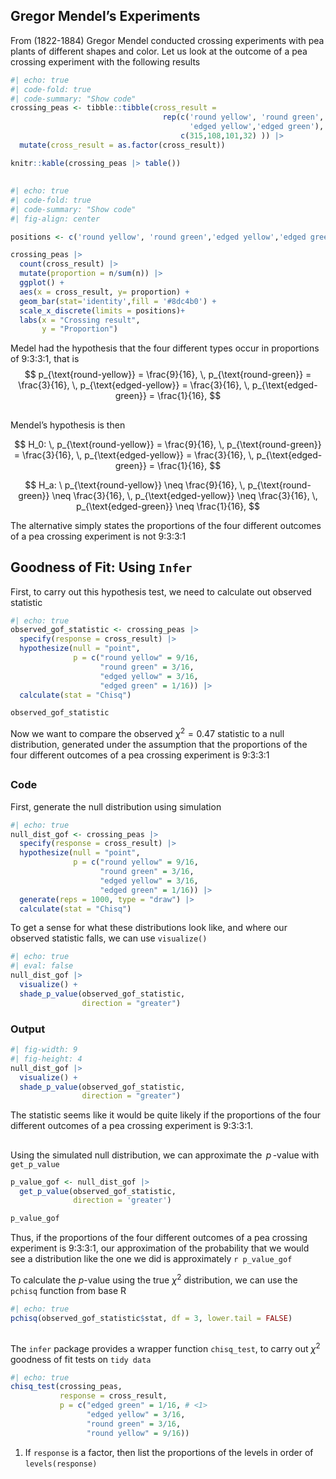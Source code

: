 

## Gregor Mendel’s Experiments

From (1822-1884) Gregor Mendel conducted crossing experiments with pea plants
of different shapes and color. Let us look at the outcome of a pea crossing experiment with the following results

```r
#| echo: true
#| code-fold: true
#| code-summary: "Show code"
crossing_peas <- tibble::tibble(cross_result = 
                                  rep(c('round yellow', 'round green',
                                        'edged yellow','edged green'),
                                      c(315,108,101,32) )) |> 
  mutate(cross_result = as.factor(cross_result))
```


::: vertical-space
:::


```r
knitr::kable(crossing_peas |> table())
```



## {.smaller}

```r
#| echo: true
#| code-fold: true
#| code-summary: "Show code"
#| fig-align: center

positions <- c('round yellow', 'round green','edged yellow','edged green')

crossing_peas |>
  count(cross_result) |> 
  mutate(proportion = n/sum(n)) |> 
  ggplot() +
  aes(x = cross_result, y= proportion) +
  geom_bar(stat='identity',fill = '#8dc4b0') +
  scale_x_discrete(limits = positions)+
  labs(x = "Crossing result",
       y = "Proportion")
```


Medel had the hypothesis that the four different types occur in proportions of 9:3:3:1, that is
$$
p_{\text{round-yellow}} = \frac{9}{16}, \,
p_{\text{round-green}} = \frac{3}{16}, \,
p_{\text{edged-yellow}} = \frac{3}{16}, \,
p_{\text{edged-green}} = \frac{1}{16},
$$


## {.smaller}

Mendel's hypothesis is then 

$$
H_0: \,
p_{\text{round-yellow}} = \frac{9}{16}, \,
p_{\text{round-green}} = \frac{3}{16}, \,
p_{\text{edged-yellow}} = \frac{3}{16}, \,
p_{\text{edged-green}} = \frac{1}{16},
$$

$$
H_a: \
p_{\text{round-yellow}} \neq \frac{9}{16}, \,
p_{\text{round-green}} \neq \frac{3}{16}, \,
p_{\text{edged-yellow}} \neq \frac{3}{16}, \,
p_{\text{edged-green}} \neq \frac{1}{16},
$$

::: vertical-space
:::


The alternative simply states the proportions of the four different outcomes of a pea crossing experiment is not 9:3:3:1




## Goodness of Fit: Using `Infer`



First, to carry out this hypothesis test, we need to calculate out observed statistic

```r
#| echo: true
observed_gof_statistic <- crossing_peas |> 
  specify(response = cross_result) |> 
  hypothesize(null = "point",
              p = c("round yellow" = 9/16,
                    "round green" = 3/16,
                    "edged yellow" = 3/16,
                    "edged green" = 1/16)) |> 
  calculate(stat = "Chisq")
```

```r
observed_gof_statistic
```


Now we want to compare the observed $\chi^2 =0.47$ statistic to a null 
distribution, generated under the assumption that the proportions of the four different outcomes of a pea crossing experiment is 9:3:3:1

 

##

::: {.panel-tabset}


### Code

First, generate the null distribution using simulation

```r
#| echo: true
null_dist_gof <- crossing_peas |> 
  specify(response = cross_result) |> 
  hypothesize(null = "point",
              p = c("round yellow" = 9/16,
                    "round green" = 3/16,
                    "edged yellow" = 3/16,
                    "edged green" = 1/16)) |> 
  generate(reps = 1000, type = "draw") |> 
  calculate(stat = "Chisq")
```

::: vertical-space
:::


To get a sense for what these distributions look like, and where our observed statistic falls, we can use `visualize()`


```r
#| echo: true
#| eval: false
null_dist_gof |> 
  visualize() + 
  shade_p_value(observed_gof_statistic,
                direction = "greater")
```


### Output


```r
#| fig-width: 9
#| fig-height: 4
null_dist_gof |> 
  visualize() + 
  shade_p_value(observed_gof_statistic,
                direction = "greater")
```


The statistic seems like it would be quite likely if the proportions of the four different outcomes of a pea crossing experiment is 9:3:3:1. 



:::




## 

Using the simulated null distribution, we can approximate the $\,p\,$-value with `get_p_value`


```r
p_value_gof <- null_dist_gof |> 
  get_p_value(observed_gof_statistic,
              direction = 'greater')
```

```r
p_value_gof
```

::: vertical-space
:::

Thus, if the proportions of the four different outcomes of a pea crossing experiment is  9:3:3:1, our approximation of the probability that we would see a distribution like the one we did is approximately `r p_value_gof`


::: vertical-space
:::

To calculate the $p$-value using the true $\chi^2$ distribution, we can use the `pchisq` function from base R


```r
#| echo: true
pchisq(observed_gof_statistic$stat, df = 3, lower.tail = FALSE)
```




##

The `infer` package provides a wrapper function `chisq_test`, to carry out $\chi^2$ goodness of fit tests on `tidy data`

```r
#| echo: true
chisq_test(crossing_peas, 
           response = cross_result, 
           p = c("edged green" = 1/16, # <1>
                 "edged yellow" = 3/16,
                 "round green" = 3/16,
                 "round yellow" = 9/16))
```

1. If `response` is a factor, then list the proportions of the levels in order of `levels(response)`

